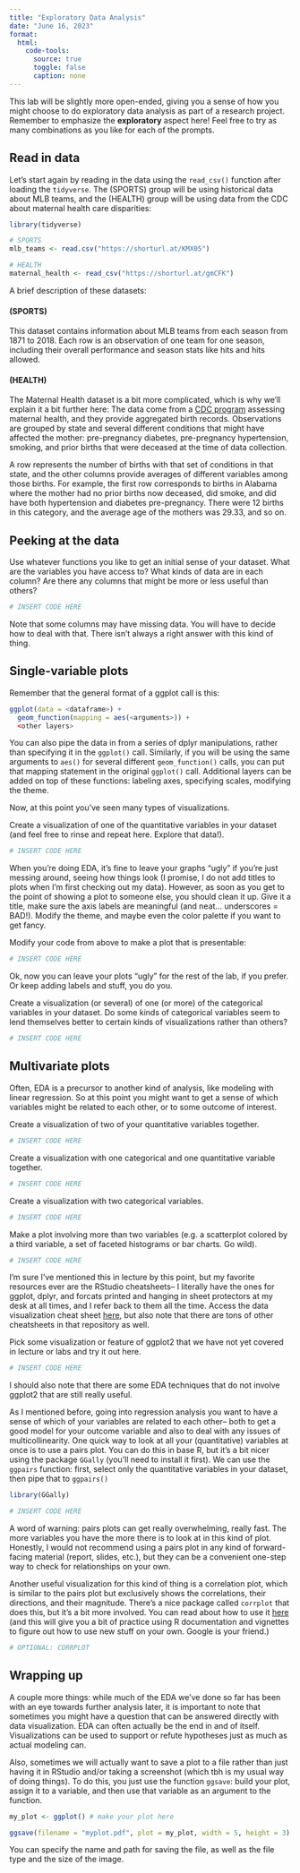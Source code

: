 ```yaml
---
title: "Exploratory Data Analysis"
date: "June 16, 2023"
format:
  html: 
    code-tools:
      source: true
      toggle: false
      caption: none
---
```


This lab will be slightly more open-ended, giving you a sense of how you might choose to do exploratory data analysis as part of a research project. Remember to emphasize the **exploratory** aspect here! Feel free to try as many combinations as you like for each of the prompts.

## Read in data

Let's start again by reading in the data using the `read_csv()` function after loading the `tidyverse`. The (SPORTS) group will be using historical data about MLB teams, and the (HEALTH) group will be using data from the CDC about maternal health care disparities:

```r
library(tidyverse)

# SPORTS
mlb_teams <- read.csv("https://shorturl.at/KMX05")

# HEALTH
maternal_health <- read_csv("https://shorturl.at/gmCFK")
```

A brief description of these datasets:

#### (SPORTS)

This dataset contains information about MLB teams from each season from 1871 to 2018. Each row is an observation of one team for one season, including their overall performance and season stats like hits and hits allowed.

#### (HEALTH)

The Maternal Health dataset is a bit more complicated, which is why we'll explain it a bit further here: The data come from a [CDC program](https://wonder.cdc.gov/) assessing maternal health, and they provide aggregated birth records. Observations are grouped by state and several different conditions that might have affected the mother: pre-pregnancy diabetes, pre-pregnancy hypertension, smoking, and prior births that were deceased at the time of data collection.

A row represents the number of births with that set of conditions in that state, and the other columns provide averages of different variables among those births. For example, the first row corresponds to births in Alabama where the mother had no prior births now deceased, did smoke, and did have both hypertension and diabetes pre-pregnancy. There were 12 births in this category, and the average age of the mothers was 29.33, and so on.

## Peeking at the data

Use whatever functions you like to get an initial sense of your dataset. What are the variables you have access to? What kinds of data are in each column? Are there any columns that might be more or less useful than others?

```r
# INSERT CODE HERE
```

Note that some columns may have missing data. You will have to decide how to deal with that. There isn't always a right answer with this kind of thing.

## Single-variable plots

Remember that the general format of a ggplot call is this:
```r
ggplot(data = <dataframe>) +
  geom_function(mapping = aes(<arguments>)) +
  <other layers>
```
You can also pipe the data in from a series of dplyr manipulations, rather than specifying it in the `ggplot()` call. Similarly, if you will be using the same arguments to `aes()` for several different `geom_function()` calls, you can put that mapping statement in the original `ggplot()` call. Additional layers can be added on top of these functions: labeling axes, specifying scales, modifying the theme.

Now, at this point you've seen many types of visualizations. 

Create a visualization of one of the quantitative variables in your dataset (and feel free to rinse and repeat here. Explore that data!).

```r
# INSERT CODE HERE
```
When you're doing EDA, it's fine to leave your graphs "ugly" if you're just messing around, seeing how things look (I promise, I do not add titles to plots when I'm first checking out my data). However, as soon as you get to the point of showing a plot to someone else, you should clean it up. Give it a title, make sure the axis labels are meaningful (and neat... underscores = BAD!). Modify the theme, and maybe even the color palette if you want to get fancy. 

Modify your code from above to make a plot that is presentable:

```r
# INSERT CODE HERE
```
Ok, now you can leave your plots "ugly" for the rest of the lab, if you prefer. Or keep adding labels and stuff, you do you.

Create a visualization (or several) of one (or more) of the categorical variables in your dataset. Do some kinds of categorical variables seem to lend themselves better to certain kinds of visualizations rather than others?

```r
# INSERT CODE HERE
```

## Multivariate plots

Often, EDA is a precursor to another kind of analysis, like modeling with linear regression. So at this point you might want to get a sense of which variables might be related to each other, or to some outcome of interest.

Create a visualization of two of your quantitative variables together.
```r
# INSERT CODE HERE
```

Create a visualization with one categorical and one quantitative variable together.
```r
# INSERT CODE HERE
```

Create a visualization with two categorical variables.
```r
# INSERT CODE HERE
```

Make a plot involving more than two variables (e.g. a scatterplot colored by a third variable, a set of faceted histograms or bar charts. Go wild).
```r
# INSERT CODE HERE
```

I'm sure I've mentioned this in lecture by this point, but my favorite resources ever are the RStudio cheatsheets-- I literally have the ones for ggplot, dplyr, and forcats printed and hanging in sheet protectors at my desk at all times, and I refer back to them all the time. Access the data visualization cheat sheet [here](https://github.com/rstudio/cheatsheets/blob/main/data-visualization.pdf), but also note that there are tons of other cheatsheets in that repository as well. 

Pick some visualization or feature of ggplot2 that we have not yet covered in lecture or labs and try it out here.
```r
# INSERT CODE HERE
```

I should also note that there are some EDA techniques that do not involve ggplot2 that are still really useful. 

As I mentioned before, going into regression analysis you want to have a sense of which of your variables are related to each other-- both to get a good model for your outcome variable and also to deal with any issues of multicollinearity. One quick way to look at all your (quantitative) variables at once is to use a pairs plot. You can do this in base R, but it's a bit nicer using the package `GGally` (you'll need to install it first). We can use the `ggpairs` function: first, select only the quantitative variables in your dataset, then pipe that to `ggpairs()`

```r
library(GGally)

# INSERT CODE HERE
```

A word of warning: pairs plots can get really overwhelming, really fast. The more variables you have the more there is to look at in this kind of plot. Honestly, I would not recommend using a pairs plot in any kind of forward-facing material (report, slides, etc.), but they can be a convenient one-step way to check for relationships on your own. 

Another useful visualization for this kind of thing is a correlation plot, which is similar to the pairs plot but exclusively shows the correlations, their directions, and their magnitude. There's a nice package called `corrplot` that does this, but it's a bit more involved. You can read about how to use it [here](https://cran.r-project.org/web/packages/corrplot/vignettes/corrplot-intro.html) (and this will give you a bit of practice using R documentation and vignettes to figure out how to use new stuff on your own. Google is your friend.)

```r
# OPTIONAL: CORRPLOT
```

## Wrapping up

A couple more things: while much of the EDA we've done so far has been with an eye towards further analysis later, it is important to note that sometimes you might have a question that can be answered directly with data visualization. EDA can often actually be the end in and of itself. Visualizations can be used to support or refute hypotheses just as much as actual modeling can.

Also, sometimes we will actually want to save a plot to a file rather than just having it in RStudio and/or taking a screenshot (which tbh is my usual way of doing things). To do this, you just use the function `ggsave`: build your plot, assign it to a variable, and then use that variable as an argument to the function. 
```r
my_plot <- ggplot() # make your plot here

ggsave(filename = "myplot.pdf", plot = my_plot, width = 5, height = 3)
```
You can specify the name and path for saving the file, as well as the file type and the size of the image.


